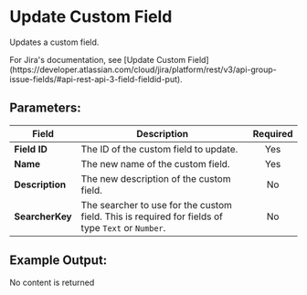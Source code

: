 
# Update Custom Field

Updates a custom field.

<Callout type="info">
	For Jira's documentation, see [Update Custom
	Field](https://developer.atlassian.com/cloud/jira/platform/rest/v3/api-group-issue-fields/#api-rest-api-3-field-fieldid-put).
</Callout>

## Parameters:

| Field           | Description                                                                                       | Required |
| --------------- | ------------------------------------------------------------------------------------------------- | :------: |
| **Field ID**    | The ID of the custom field to update.                                                             |   Yes    |
| **Name**        | The new name of the custom field.                                                                 |   Yes    |
| **Description** | The new description of the custom field.                                                          |    No    |
| **SearcherKey** | The searcher to use for the custom field. This is required for fields of type `Text` or `Number`. |    No    |

## Example Output:

No content is returned
